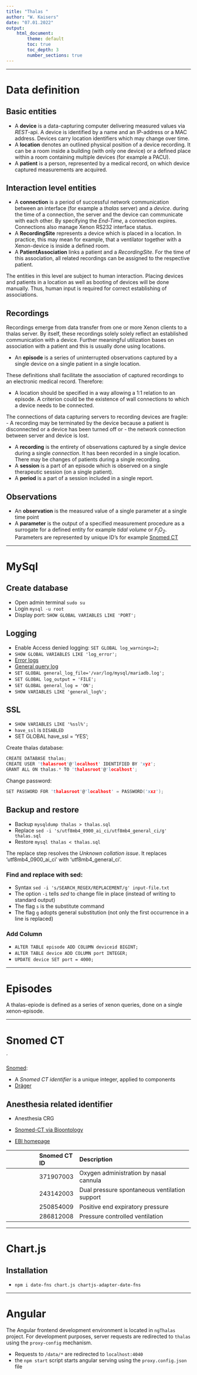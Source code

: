 ```yaml
---
title: "Thalas "
author: "W. Kaisers"
date: "07.01.2022"
output:
    html_document:
        theme: default
        toc: true
        toc_depth: 3
        number_sections: true
---
```



--------------------------------------------------------------------------------

<!-- ----------------------------------------------------------------------- -->
# Data definition
<!-- ----------------------------------------------------------------------- -->


## Basic entities

 - A **device** is a data-capturing computer delivering measured values via 
   *REST*-api. A device is identified by a name and an IP-address or a MAC
   address. 
   Devices carry location identifiers which may change over time.
 - A **location** denotes an outlined physical position of a device recording.
   It can be a room inside a building (with only one device) or a defined
   place within a room containing multiple devices (for example a PACU).
 - A **patient** is a person, represented by a medical record, on which 
   device captured measurements are acquired.
   

## Interaction level entities

 - A **connection** is a period of successful network communication between an
   interface (for example a *thalas* server) and a *device*.
   during the time of a connection, the server and the device can communicate
   with each other.
   By specifying the *End-Time*, a connection expires.
   Connections also manage Xenon RS232 interface status.
 - A **RecordingSite** represents a device which is placed in a location.
   In practice, this may mean for example, that a ventilator together with
   a Xenon-device is inside a defined room.
 - A **PatientAssociation** links a patient and a *RecordingSite*.
   For the time of this association, all related recordings can be assigned to
   the respective patient.
    

The entities in this level are subject to human interaction.
Placing devices and patients in a location as well as booting of devices will
be done manually.
Thus, human input is required for correct establishing of associations.


## Recordings

Recordings emerge from data transfer from one or more Xenon clients to a thalas
server.
By itself, these recordings solely solely reflect an established communication
with a device.
Further meaningful utilization bases on association with a patient and this is
usually done using locations.

 - An **episode** is a series of uninterrupted observations captured by a
  single device on a single patient in a single location.

These definitions shall facilitate the association of captured recordings to
an electronic medical record. Therefore:

 - A location should be specified in a way allowing a 1:1 relation to an episode.
   A criterion could be the existence of wall connections to which a device
   needs to be connected.

    
The connections of data capturing servers to recording devices are fragile:
 - A recording may be terminated by the device because a patient is
   disconnected or a device has been turned off or 
 - the network connection between server and device is lost.
   
 - A **recording** is the entirety of observations captured by a single
    device during a single *connection*. It has been recorded in a single 
    location. There may be changes of patients during a single recording.
 - A **session** is a part of an episode which is observed on a single
    therapeutic session (on a single patient).
 - A **period** is a part of a session included in a single report.


## Observations

  - An **observation** is the measured value of a single parameter at a single
    time point
  - A **parameter** is the output of a specified measurement procedure 
      as a surrogate for a defined entity for example *tidal volume* or
      *F<sub>i</sub>O<sub>2</sub>*. Parameters are represented by unique ID's
      for example [Snomed CT](https://www.snomed.org/)
    


--------------------------------------------------------------------------------

<!-- ----------------------------------------------------------------------- -->
# MySql
<!-- ----------------------------------------------------------------------- -->


## Create database

 - Open admin terminal `sudo su`
 - Login `mysql -u root`
 - Display port: `SHOW GLOBAL VARIABLES LIKE 'PORT';`
 
## Logging

 - Enable Access denied logging: `SET GLOBAL log_warnings=2;`
 - `SHOW GLOBAL VARIABLES LIKE 'log_error';`
 - [Error logs](https://mariadb.com/kb/en/server-system-variables/#log_error)
 - [General query log](https://mariadb.com/kb/en/general-query-log/)
 - `SET GLOBAL general_log_file='/var/log/mysql/mariadb.log';`
 - `SET GLOBAL log_output = 'FILE';`
 - `SET GLOBAL general_log = 'ON';`
 - `SHOW VARIABLES LIKE 'general_log%';`
 
## SSL

 - `SHOW VARIABLES LIKE '%ssl%';`
 - `have_ssl` is `DISABLED`
 - SET GLOBAL have_ssl = 'YES';

Create thalas database:
```c
CREATE DATABASE thalas;
CREATE USER 'thalasroot'@'localhost' IDENTIFIED BY 'xyz';
GRANT ALL ON thalas.* TO 'thalasroot'@'localhost';
```

Change password: 
```c
SET PASSWORD FOR 'thalasroot'@'localhost' = PASSWORD('xxz');
```

## Backup and restore

 - Backup `mysqldump thalas > thalas.sql`
 - Replace `sed -i 's/utf8mb4_0900_ai_ci/utf8mb4_general_ci/g' thalas.sql`
 - Restore `mysql thalas < thalas.sql`

The replace step resolves the *Unknown collation issue*.
It replaces 'utf8mb4_0900_ai_ci' with 'utf8mb4_general_ci'.

### Find and replace with sed:

 - Syntax `sed -i 's/SEARCH_REGEX/REPLACEMENT/g' input-file.txt`
 - The option `-i` tells *sed* to change file in place (instead of writing to standard output)
 - The flag `s` is the substitute command
 - The flag `g` adopts general substitution (not only the first occurrence in a line is replaced)

### Add Column

 - `ALTER TABLE episode ADD COLUMN deviceid BIGINT;`
 - `ALTER TABLE device ADD COLUMN port INTEGER;`
 - `UPDATE device SET port = 4000;`

--------------------------------------------------------------------------------

<!-- ----------------------------------------------------------------------- -->
# Episodes
<!-- ----------------------------------------------------------------------- -->

A thalas-epiode is defined as a series of xenon queries, done on a single
xenon-episode.


--------------------------------------------------------------------------------

<!-- ----------------------------------------------------------------------- -->
# Snomed CT
<!-- ----------------------------------------------------------------------- -->
´

[Snomed](https://confluence.ihtsdotools.org):

 - A *Snomed CT identifier* is a unique integer, applied to components
 - [Dräger](https://www.draeger.com/Library/Content/Beatmungsmodi_in_der_Intensivmedizin_nomenklatur-bk-9066354-de.pdf)
 
## Anesthesia related identifier

 - Anesthesia CRG
 
 - [Snomed-CT via Bioontology](https://bioportal.bioontology.org/ontologies/SNOMEDCT)
 - [EBI homepage](https://www.ebi.ac.uk/ols/ontologies/snomed)


+---------------+---------------+---------------------------------------------------------+
|               | Snomed CT ID  | Description                                             |
+:==============+:==============+:========================================================+
|               | 371907003     | Oxygen administration by nasal cannula                  |
+---------------+---------------+---------------------------------------------------------+
|               | 243142003     | Dual pressure spontaneous ventilation support           |
+---------------+---------------+---------------------------------------------------------+
|               | 250854009     | Positive end expiratory pressure                        |
+---------------+---------------+---------------------------------------------------------+
|               | 286812008     | Pressure controlled ventilation                         |
+---------------+---------------+---------------------------------------------------------+
 
--------------------------------------------------------------------------------

<!-- ----------------------------------------------------------------------- -->
# Chart.js
<!-- ----------------------------------------------------------------------- -->

## Installation

 - `npm i date-fns chart.js chartjs-adapter-date-fns`



--------------------------------------------------------------------------------

<!-- ----------------------------------------------------------------------- -->
# Angular
<!-- ----------------------------------------------------------------------- -->

The Angular frontend development environment is located in `ngThalas` project.
For development purposes, server requests are redirected to `thalas` using
the `proxy-config` mechanism.

 - Requests to `/data/*` are redirected to `localhost:4040`
 - the `npm start` script starts angular serving using the `proxy.config.json` file

